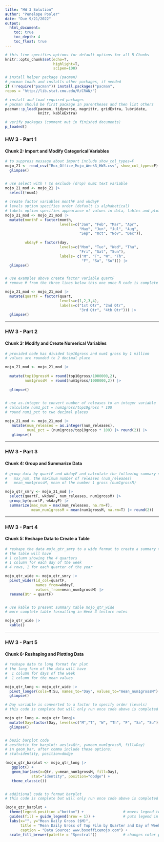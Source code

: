 ```yaml
---
title: "HW 3 Solution"
author: "Penelope Pooler"
date: "Due 9/21/2022"
output: 
  html_document:
    toc: true
    toc_depth: 4
    toc_float: true
---
```


```r

# this line specifies options for default options for all R Chunks
knitr::opts_chunk$set(echo=T, 
                      highlight=T,
                      scipen=100)

# install helper package (pacman)
# pacman loads and installs other packages, if needed
if (!require("pacman")) install.packages("pacman", 
repos = "http://lib.stat.cmu.edu/R/CRAN/")

# install and load required packages
# pacman should be first package in parentheses and then list others
pacman::p_load(pacman, tidyverse, magrittr, gridExtra, lubridate, 
               knitr, kableExtra)

# verify packages (comment out in finished documents)
p_loaded()

```


### HW 3 - Part 1

#### Chunk 2: Import and Modify Categorical Variables

```r

# to suppress message about import include show_col_types=F
mojo_21 <- read_csv("Box_Office_Mojo_Week3_HW3.csv", show_col_types=F) |>
  glimpse()


# use select with ! to exclude (drop) num1 text variable
mojo_21_mod <- mojo_21 |>
  select(!num1) 
  
# create factor variables monthF and wkdayF
# levels option specifies order (default is alphabetical)
# labels option specifies appearance of values in data, tables and plots
mojo_21_mod <- mojo_21_mod |>
  mutate(monthF = factor(month,
                         levels=c("Jan", "Feb", "Mar", "Apr", 
                                  "May", "Jun", "Jul", "Aug", 
                                  "Sep", "Oct", "Nov", "Dec")),
           
         wkdayF = factor(day, 
                         levels=c("Mon", "Tue", "Wed", "Thu", 
                                  "Fri", "Sat", "Sun"),
                         labels= c("M", "T", "W", "Th", 
                                   "F", "Sa", "Su"))) |>
  glimpse()


# use examples above create factor variable quartF
# remove # from the three lines below this one once R code is complete

mojo_21_mod <- mojo_21_mod |>
  mutate(quartF = factor(quart, 
                         levels=c(1,2,3,4),
                         labels=c("1st Qtr", "2nd Qtr", 
                                  "3rd Qtr", "4th Qtr"))) |>
  glimpse()

```

---

### HW 3 - Part 2

#### Chunk 3: Modify and Create Numerical Variables

```r

# provided code has divided top10gross and num1 gross by 1 million
# values are rounded to 2 decimal place 

mojo_21_mod <- mojo_21_mod |>
  
  mutate(top10grossM = round(top10gross/1000000,2),
         num1grossM  = round(num1gross/1000000,2)) |>
  
  glimpse()
  

# use as.integer to convert number of releases to an integer variable
# calculate num1_pct = num1gross/top10gross * 100
# round num1_pct to two decimal places

mojo_21_mod <- mojo_21_mod |>
   mutate(num_releases = as.integer(num_releases),
          num1_pct = (num1gross/top10gross * 100) |> round(2)) |>
   glimpse()

```

---

### HW 3 - Part 3

#### Chunk 4: Group and Summarize Data

```r

# group data by quartF and wkdayF and calculate the following summary statistics for each weekday in each quarter:
#   max_num, the maximum number of releases (num_releases)
#   mean_num1grossM, mean of the number 1 gross (num1grossM)

mojo_qtr_smry <- mojo_21_mod |>
  select(quartF, wkdayF, num_releases, num1grossM) |>
  group_by(quartF, wkdayF) |>
  summarize(max_num = max(num_releases, na.rm=T),
            mean_num1grossM = mean(num1grossM, na.rm=T) |> round(2))

```

---

### HW 3 - Part 4

#### Chunk 5: Reshape Data to Create a Table

```r

# reshape the data mojo_qtr_smry to a wide format to create a summary table
# the table will have 
# 1 column showing the 4 quarters 
# 1 column for each day of the week
# 4 rows, 1 for each quarter of the year

mojo_qtr_wide <- mojo_qtr_smry |>
  pivot_wider(id_col=quartF, 
              names_from=wkdayF, 
              values_from=mean_num1grossM) |>
  rename(Qtr = quartF) 


# use kable to present summary table mojo_qtr_wide
# more complete table formatting in Week 3 lecture notes

mojo_qtr_wide |>
  kable()

```

---

### HW 3 - Part 5

#### Chunk 6: Reshaping and Plotting Data

```r

# reshape data to long format for plot
# the long form of the data will have 
#  1 column for days of the week
#  1 column for the mean values

mojo_qtr_long <- mojo_qtr_wide |>
  pivot_longer(cols=M:Su, names_to="Day", values_to="mean_num1grossM") |>
  glimpse()

# Day variable is converted to a factor to specify order (levels)
# this code is complete but will only run once code above is completed

mojo_qtr_long <- mojo_qtr_long|>
  mutate(Day=factor(Day, levels=c("M","T", "W", "Th", "F", "Sa", "Su"))) |> 
  glimpse()


# basic barplot code
# aesthetic for barplot: aes(x=Qtr, y=mean_num1grossM, fill=Day)
# in geom_bar, after comma include these options: 
# stat=identity, position=dodge

(mojo_qtr_barplot <- mojo_qtr_long |>
   ggplot() +
   geom_bar(aes(x=Qtr, y=mean_num1grossM, fill=Day), 
            stat="identity", position="dodge") + 
   theme_classic())


# additional code to format barplot
# this code is complete but will only run once code above is completed

(mojo_qtr_barplot +
  theme(legend.position ="bottom") +                  # moves legend to bottom
  guides(fill = guide_legend(nrow = 1)) +             # puts legend in 1 row
  labs(x="", y="Mean Daily Gross ($M)", 
       title = "Mean Daily Gross of Top Film by Quarter and Day of Week",
       caption = "Data Source: www.boxofficemojo.com") +
  scale_fill_brewer(palette = "Spectral"))            # changes color palette
       
```

